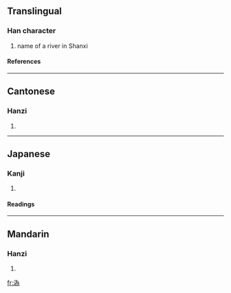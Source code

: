 {{see|沩|潙}}

==Translingual==
===Han character===
{{Han char|rn=85|rad=水|as=09|sn=12|four=3212<sub>7</sub>|canj=水戈大火 (EIKF)}}
# name of a river in Shanxi
====References====
{{Han ref|kx=0639.111|hdz=31687.011|uh=6E88|ud=28296|bh=D9EC|bd=55788}}

----
==Cantonese==
===Hanzi===
{{yue-hanzi|jyut=|y=gwai1}}
# {{defn|Cantonese}}

----
==Japanese==
===Kanji===
{{ja-kanji|grade=|rs=水09}}
# {{defn|Japanese}} 
====Readings====
{{ja-readings|on=[[き]] (ki), [[い]] (i)|kun=}}

----
==Mandarin==
===Hanzi===
{{cmn-hanzi|sim=沩|pin=[[gūi]] (gui1), [[wéi]] (wei2)|wg=kuei<sup>1</sup>, wei<sup>2</sup>}}
# {{defn|Mandarin}}

[[fr:溈]]
